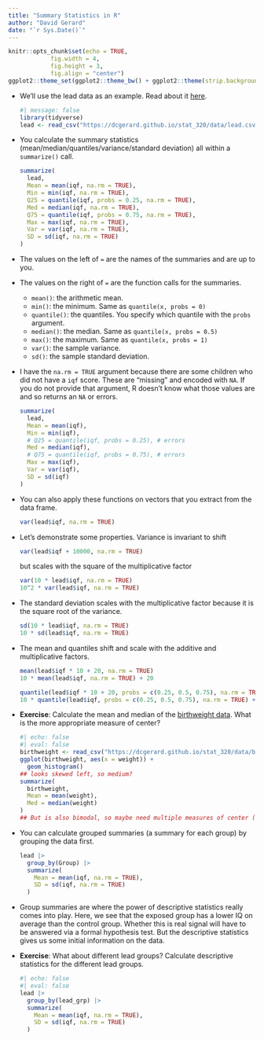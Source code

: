 ```yaml
---
title: "Summary Statistics in R"
author: "David Gerard"
date: "`r Sys.Date()`"
---
```


```r
knitr::opts_chunk$set(echo = TRUE, 
            fig.width = 4, 
            fig.height = 3, 
            fig.align = "center")
ggplot2::theme_set(ggplot2::theme_bw() + ggplot2::theme(strip.background = ggplot2::element_rect(fill = "white")))
```

- We'll use the lead data as an example. Read about it [here](../data.qmd#lead).

  ```r
  #| message: false
  library(tidyverse)
  lead <- read_csv("https://dcgerard.github.io/stat_320/data/lead.csv")
  ```

- You calculate the summary statistics (mean/median/quantiles/variance/standard deviation) all within a `summarize()` call.

  ```r
  summarize(
    lead, 
    Mean = mean(iqf, na.rm = TRUE), 
    Min = min(iqf, na.rm = TRUE),
    Q25 = quantile(iqf, probs = 0.25, na.rm = TRUE),
    Med = median(iqf, na.rm = TRUE), 
    Q75 = quantile(iqf, probs = 0.75, na.rm = TRUE),
    Max = max(iqf, na.rm = TRUE),
    Var = var(iqf, na.rm = TRUE),
    SD = sd(iqf, na.rm = TRUE)
  )
  ```

- The values on the left of `=` are the names of the summaries and are up to you.

- The values on the right of `=` are the function calls for the summaries.
  - `mean()`: the arithmetic mean.
  - `min()`: the minimum. Same as `quantile(x, probs = 0)`
  - `quantile()`: the quantiles. You specify which quantile with the `probs` argument.
  - `median()`: the median. Same as `quantile(x, probs = 0.5)`
  - `max()`: the maximum. Same as `quantile(x, probs = 1)`
  - `var()`: the sample variance.
  - `sd()`: the sample standard deviation.

- I have the `na.rm = TRUE` argument because there are some children who did not have a `iqf` score. These are "missing" and encoded with `NA`. If you do not provide that argument, R doesn't know what those values are and so returns an `NA` or errors.
  ```r
  summarize(
    lead, 
    Mean = mean(iqf), 
    Min = min(iqf),
    # Q25 = quantile(iqf, probs = 0.25), # errors
    Med = median(iqf), 
    # Q75 = quantile(iqf, probs = 0.75), # errors
    Max = max(iqf),
    Var = var(iqf),
    SD = sd(iqf)
  )
  ```


- You can also apply these functions on vectors that you extract from the data frame.

  ```r
  var(lead$iqf, na.rm = TRUE)
  ```
 
- Let's demonstrate some properties. Variance is invariant to shift
  ```r
  var(lead$iqf + 10000, na.rm = TRUE)
  ```
  but scales with the square of the multiplicative factor
  ```r
  var(10 * lead$iqf, na.rm = TRUE)
  10^2 * var(lead$iqf, na.rm = TRUE)
  ```

- The standard deviation scales with the multiplicative factor because it is the square root of the variance.
  ```r
  sd(10 * lead$iqf, na.rm = TRUE)
  10 * sd(lead$iqf, na.rm = TRUE)
  ```

- The mean and quantiles shift and scale with the additive and multiplicative factors.
  ```r
  mean(lead$iqf * 10 + 20, na.rm = TRUE)
  10 * mean(lead$iqf, na.rm = TRUE) + 20
  
  quantile(lead$iqf * 10 + 20, probs = c(0.25, 0.5, 0.75), na.rm = TRUE)
  10 * quantile(lead$iqf, probs = c(0.25, 0.5, 0.75), na.rm = TRUE) + 20
  ```

- **Exercise**: Calculate the mean and median of the [birthweight data](../data.qmd#birthweight). What is the more appropriate measure of center?

  ```r
  #| echo: false
  #| eval: false
  birthweight <- read_csv("https://dcgerard.github.io/stat_320/data/birthweight.csv")
  ggplot(birthweight, aes(x = weight)) +
    geom_histogram()
  ## looks skewed left, so medium?
  summarize(
    birthweight,
    Mean = mean(weight),
    Med = median(weight)
  )
  ## But is also bimodal, so maybe need multiple measures of center (for premies and normals).
  ```

- You can calculate grouped summaries (a summary for each group) by grouping the data first.
  ```r
  lead |>
    group_by(Group) |>
    summarize(
      Mean = mean(iqf, na.rm = TRUE),
      SD = sd(iqf, na.rm = TRUE)
    )
  ```

- Group summaries are where the power of descriptive statistics really comes into play. Here, we see that the exposed group has a lower IQ on average than the control group. Whether this is real signal will have to be answered via a formal hypothesis test. But the descriptive statistics gives us some initial information on the data.

- **Exercise**: What about different lead groups? Calculate descriptive statistics for the different lead groups.

  ```r
  #| echo: false
  #| eval: false
  lead |>
    group_by(lead_grp) |>
    summarize(
      Mean = mean(iqf, na.rm = TRUE),
      SD = sd(iqf, na.rm = TRUE)
    )
  ```

 
